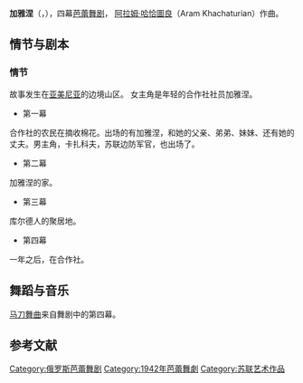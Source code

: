 {{Unreferenced|time=2020-09-09T05:11:25+00:00}}
'''加雅涅'''（{{lang-ru|Гаянэ|italic=yes}}，{{lang-en|''Gayane''}}），四幕[[芭蕾舞剧|芭蕾舞剧]]， [[阿拉姆·哈恰圖良|阿拉姆·哈恰圖良]]（Aram Khachaturian）作曲。

== 情节与剧本 ==
=== 情节 ===
故事发生在[[亚美尼亚|亚美尼亚]]的边境山区。 女主角是年轻的合作社社员加雅涅。

* 第一幕
合作社的农民在摘收棉花。出场的有加雅涅，和她的父亲、弟弟、妹妹、还有她的丈夫。男主角，卡扎科夫，苏联边防军官，也出场了。

* 第二幕
加雅涅的家。

* 第三幕
库尔德人的聚居地。

* 第四幕
一年之后，在合作社。

== 舞蹈与音乐 ==
[[马刀舞曲|马刀舞曲]]来自舞剧中的第四幕。

== 参考文献 ==

{{DEFAULTSORT:Gayane}}
[[Category:俄罗斯芭蕾舞剧|Category:俄罗斯芭蕾舞剧]]
[[Category:1942年芭蕾舞劇|Category:1942年芭蕾舞劇]]
[[Category:苏联艺术作品|Category:苏联艺术作品]]